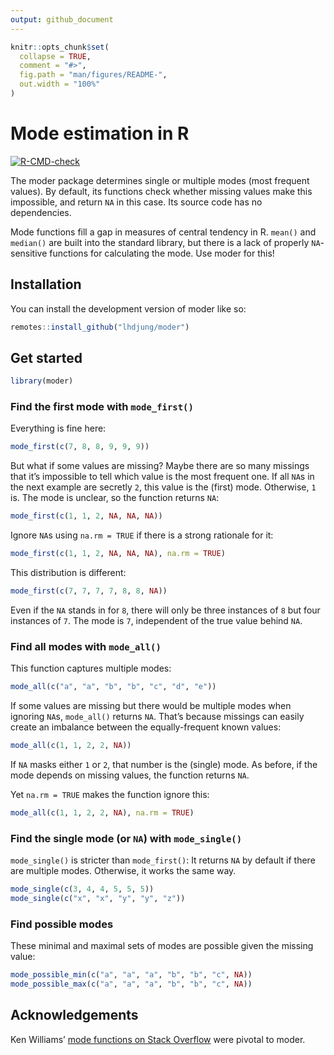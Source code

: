 ```yaml
---
output: github_document
---
```


<!-- README.md is generated from README.Rmd. Please edit that file -->

```r
knitr::opts_chunk$set(
  collapse = TRUE,
  comment = "#>",
  fig.path = "man/figures/README-",
  out.width = "100%"
)
```

# Mode estimation in R

<!-- badges: start -->

[![R-CMD-check](https://github.com/lhdjung/moder/actions/workflows/R-CMD-check.yaml/badge.svg)](https://github.com/lhdjung/moder/actions/workflows/R-CMD-check.yaml)

<!-- badges: end -->

The moder package determines single or multiple modes (most frequent values). By default, its functions check whether missing values make this impossible, and return `NA` in this case. Its source code has no dependencies.

Mode functions fill a gap in measures of central tendency in R. `mean()` and `median()` are built into the standard library, but there is a lack of properly `NA`-sensitive functions for calculating the mode. Use moder for this!

## Installation

You can install the development version of moder like so:

``` r
remotes::install_github("lhdjung/moder")
```

## Get started

```r
library(moder)
```

### Find the first mode with `mode_first()`

Everything is fine here:

```r
mode_first(c(7, 8, 8, 9, 9, 9))
```

But what if some values are missing? Maybe there are so many missings that it's impossible to tell which value is the most frequent one. If all `NA`s in the next example are secretly `2`, this value is the (first) mode. Otherwise, `1` is. The mode is unclear, so the function returns `NA`:

```r
mode_first(c(1, 1, 2, NA, NA, NA))
```

Ignore `NA`s using `na.rm = TRUE` if there is a strong rationale for it:

```r
mode_first(c(1, 1, 2, NA, NA, NA), na.rm = TRUE)
```

This distribution is different:

```r
mode_first(c(7, 7, 7, 7, 8, 8, NA))
```

Even if the `NA` stands in for `8`, there will only be three instances of `8` but four instances of `7`. The mode is `7`, independent of the true value behind `NA`.

### Find all modes with `mode_all()`

This function captures multiple modes:

```r
mode_all(c("a", "a", "b", "b", "c", "d", "e"))
```

If some values are missing but there would be multiple modes when ignoring `NA`s, `mode_all()` returns `NA`. That's because missings can easily create an imbalance between the equally-frequent known values:

```r
mode_all(c(1, 1, 2, 2, NA))
```

If `NA` masks either `1` or `2`, that number is the (single) mode. As before, if the mode depends on missing values, the function returns `NA`.

Yet `na.rm = TRUE` makes the function ignore this:

```r
mode_all(c(1, 1, 2, 2, NA), na.rm = TRUE)
```

### Find the single mode (or `NA`) with `mode_single()`

`mode_single()` is stricter than `mode_first()`: It returns `NA` by default if there are multiple modes. Otherwise, it works the same way.

```r
mode_single(c(3, 4, 4, 5, 5, 5))
mode_single(c("x", "x", "y", "y", "z"))
```

### Find possible modes

These minimal and maximal sets of modes are possible given the missing value:

```r
mode_possible_min(c("a", "a", "a", "b", "b", "c", NA))
mode_possible_max(c("a", "a", "a", "b", "b", "c", NA))
```

## Acknowledgements

Ken Williams' [mode functions on Stack Overflow](https://stackoverflow.com/questions/2547402/how-to-find-the-statistical-mode/8189441#8189441) were pivotal to moder.
